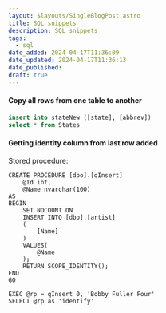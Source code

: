 ```yaml
---
layout: $layouts/SingleBlogPost.astro
title: SQL snippets
description: SQL snippets
tags:
  - sql
date_added: 2024-04-17T11:36:09
date_updated: 2024-04-17T11:36:13
date_published:
draft: true
---
```


#### Copy all rows from one table to another

```sql
insert into stateNew ([state], [abbrev])
select * from States
```

#### Getting identity column from last row added

Stored procedure:

```
CREATE PROCEDURE [dbo].[qInsert]
    @Id int,
    @Name nvarchar(100)
AS
BEGIN
    SET NOCOUNT ON
    INSERT INTO [dbo].[artist]
    (
        [Name]
    )
    VALUES(
        @Name
    );
    RETURN SCOPE_IDENTITY();
END
GO
```

```
EXEC @rp = qInsert 0, 'Bobby Fuller Four'
SELECT @rp as 'identify'
```
